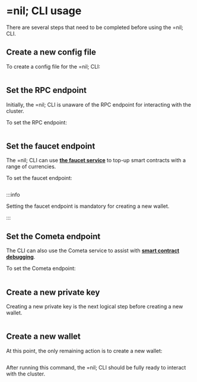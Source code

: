 # =nil; CLI usage

There are several steps that need to be completed before using the =nil; CLI.

## Create a new config file

To create a config file for the =nil; CLI:

```bash file=../../../tests/commands.mjs start=startConfigCommand end=endConfigCommand
```

## Set the RPC endpoint

Initially, the =nil; CLI is unaware of the RPC endpoint for interacting with the cluster.

To set the RPC endpoint:

```bash file=../../../tests/commands.mjs start=startEndpoint end=endEndpoint
```

## Set the faucet endpoint

The =nil; CLI can use [**the faucet service**](../../getting-started/essentials/tokens-multi-currency.mdx#currency-faucet-service) to top-up smart contracts with a range of currencies. 

To set the faucet endpoint:

```bash file=../../../tests/commands.mjs start=startFaucetEndpointCommand end=endFaucetEndpointCommand
```

:::info

Setting the faucet endpoint is mandatory for creating a new wallet.

:::

## Set the Cometa endpoint

The CLI can also use the Cometa service to assist with [**smart contract debugging**](../../guides/cometa-and-debugging.mdx). 

To set the Cometa endpoint:


```bash file=../../../tests/commands.mjs start=startCometaCommand end=endCometaCommand
```

## Create a new private key

Creating a new private key is the next logical step before creating a new wallet.

```bash file=../../../tests/commands.mjs start=startKeygen end=endKeygen
```

## Create a new wallet

At this point, the only remaining action is to create a new wallet:

```bash file=../../../tests/commands.mjs start=startWallet end=endWallet
```

After running this command, the =nil; CLI should be fully ready to interact with the cluster.
